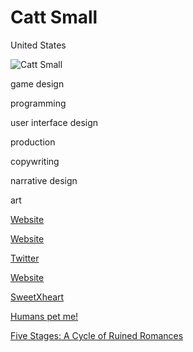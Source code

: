 # Catt Small

<Location>

United States

</Location>

![Catt Small](https://cattsmall.com/assets/images/portfolio/2019/sweetxheart/sweetxheart-1.png)

<Skills>

game design

programming

user interface design

production

copywriting

narrative design

art

</Skills>

<Personal>

[Website](http://cattsmall.com/games)

[Website](http://cattsmall.itch.io/)

[Twitter](http://twitter.com/cattsmall)

</Personal>

<Business>

[Website](http://brooklyngamery.com/)

</Business>



<Games>

[SweetXheart](https://cattsmall.itch.io/sweetxheart)

[Humans pet me!](https://cattsmall.itch.io/humans-pet-me-a-competition)

[Five Stages: A Cycle of Ruined Romances](https://cattsmall.itch.io/five-stages)

</Games>
